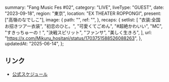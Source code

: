   summary: "Fang Music Fes #02",
  category: "LIVE",
  liveType: "GUEST",
  date: "2023-09-18",
  region: "東京",
  location: "EX THEATER ROPPONGI",
  present: ["高嶺のなでしこ"],
  image: {
    path: "",
    ref: "",
  },
  recaps: {
    setlist: [
      "衣装:全国お招きツアー衣装",
      "初恋のひと。",
      "可愛くてごめん",
      "#超絶かわいい",
      "MC",
      "すきっちゅーの！",
      "決戦スピリット",
      "ファンサ",
      "美しく生きろ",
    ],
    url: "https://x.com/Mikuru_hositani/status/1703751588526088263",
  },
  updatedAt: "2025-06-14",
};

## リンク

- [公式スケジュール](https://takanenonadeshiko.jp/?p=1285)
